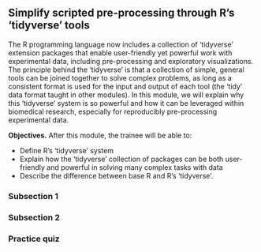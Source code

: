 ## Simplify scripted pre-processing through R's 'tidyverse' tools

The R programming language now includes a collection of 'tidyverse' extension
packages that enable user-friendly yet powerful work with experimental data,
including pre-processing and exploratory visualizations. The principle behind
the 'tidyverse' is that a collection of simple, general tools can be joined
together to solve complex problems, as long as a consistent format is used for
the input and output of each tool (the 'tidy' data format taught in other
modules). In this module, we will explain why this 'tidyverse' system is so
powerful and how it can be leveraged within biomedical research, especially for
reproducibly pre-processing experimental data.

**Objectives.** After this module, the trainee will be able to:

- Define R's 'tidyverse' system 
- Explain how the 'tidyverse' collection of packages can be both user-friendly
and powerful in solving many complex tasks with data
- Describe the difference between base R and R's 'tidyverse'.

### Subsection 1

### Subsection 2

### Practice quiz

